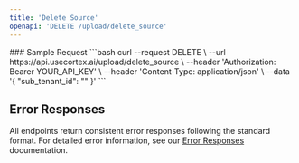 ```yaml
---
title: 'Delete Source'
openapi: 'DELETE /upload/delete_source'
---
```



<Panel>
  <TableOfContents />
</Panel>
### Sample Request
<TryIt />
```bash
curl --request DELETE \
  --url https://api.usecortex.ai/upload/delete_source \
  --header 'Authorization: Bearer YOUR_API_KEY' \
  --header 'Content-Type: application/json' \
  --data '{
  "sub_tenant_id": ""
}'
  ```



## Error Responses

All endpoints return consistent error responses following the standard format. For detailed error information, see our [Error Responses](/api-reference/error-responses) documentation.

